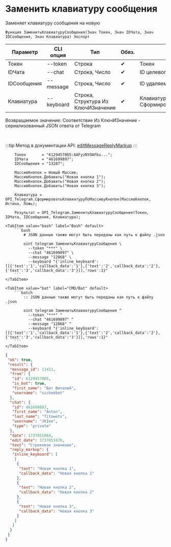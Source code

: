 ﻿---
sidebar_position: 13
---


# Заменить клавиатуру сообщения
 Заменяет клавиатуру сообщения на новую



`Функция ЗаменитьКлавиатуруСообщения(Знач Токен, Знач IDЧата, Знач IDСообщения, Знач Клавиатура) Экспорт`

  | Параметр | CLI опция | Тип | Обяз. | Назначение |
  |-|-|-|-|-|
  | Токен | --token | Строка | &#x2714; | Токен |
  | IDЧата | --chat | Строка, Число | &#x2714; | ID целевого чата |
  | IDСообщения | --message | Строка, Число | &#x2714; | ID удаляемого сообщения |
  | Клавиатура | --keyboard | Строка, Структура Из КлючИЗначение | &#x2714; | Клавиатура. См. СформироватьКлавиатуруПоМассивуКнопок |

  
  Возвращаемое значение:   Соответствие Из КлючИЗначение - сериализованный JSON ответа от Telegram

<br/>

:::tip
Метод в документации API: [editMessageReplyMarkup](https://core.telegram.org/bots/api#editmessagereplymarkup)
:::
<br/>



```bsl title="Пример использования для 1С:Предприятие/OneScript"
    Токен       = "6129457865:AAFyzNYOAFbu...";
    IDЧата      = "461699897";
    IDСообщения = "13287";

    МассивКнопок = Новый Массив;
    МассивКнопок.Добавить("Новая кнопка 1");
    МассивКнопок.Добавить("Новая кнопка 2");
    МассивКнопок.Добавить("Новая кнопка 3");

    Клавиатура = OPI_Telegram.СформироватьКлавиатуруПоМассивуКнопок(МассивКнопок, Истина, Ложь);

    Результат = OPI_Telegram.ЗаменитьКлавиатуруСообщения(Токен, IDЧата, IDСообщения, Клавиатура);
```
    

 <Tabs>
  
    <TabItem value="bash" label="Bash" default>
        ```bash
            # JSON данные также могут быть переданы как путь к файлу .json
            
            oint telegram ЗаменитьКлавиатуруСообщения \
              --token "***" \
              --chat "461699897" \
              --message "12868" \
              --keyboard "{'inline_keyboard':[[{'text':'1','callback_data':'1'},{'text':'2','callback_data':'2'},{'text':'3','callback_data':'3'}]],'rows':1}"
        ```
    </TabItem>
  
    <TabItem value="bat" label="CMD/Bat" default>
        ```batch
            :: JSON данные также могут быть переданы как путь к файлу .json
            
            oint telegram ЗаменитьКлавиатуруСообщения ^
              --token "***" ^
              --chat "461699897" ^
              --message "12868" ^
              --keyboard "{'inline_keyboard':[[{'text':'1','callback_data':'1'},{'text':'2','callback_data':'2'},{'text':'3','callback_data':'3'}]],'rows':1}"
        ```
    </TabItem>
</Tabs>


```json title="Результат"
{
 "ok": true,
 "result": {
  "message_id": 11411,
  "from": {
   "id": 6129457865,
   "is_bot": true,
   "first_name": "Бот Виталий",
   "username": "sicheebot"
  },
  "chat": {
   "id": 461699897,
   "first_name": "Anton",
   "last_name": "Titowets",
   "username": "JKIee",
   "type": "private"
  },
  "date": 1737051864,
  "edit_date": 1737051870,
  "text": "Строковое значение",
  "reply_markup": {
   "inline_keyboard": [
    [
     {
      "text": "Новая кнопка 1",
      "callback_data": "Новая кнопка 1"
     },
     {
      "text": "Новая кнопка 2",
      "callback_data": "Новая кнопка 2"
     },
     {
      "text": "Новая кнопка 3",
      "callback_data": "Новая кнопка 3"
     }
    ]
   ]
  }
 }
}
```
